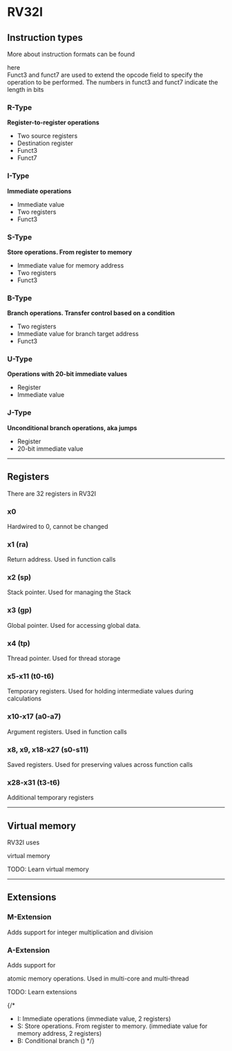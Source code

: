 
# RV32I

## Instruction types

More about instruction formats can be found
<Link className='text-base' href="https://en.wikipedia.org/wiki/RISC-V">here</Link> 
<br />
Funct3 and funct7 are used to extend the opcode field to specify the operation to be performed. The numbers in funct3 and funct7 indicate the length in bits

### R-Type
**Register-to-register operations**
- Two source registers
- Destination register
- Funct3
- Funct7

### I-Type
**Immediate operations**
- Immediate value
- Two registers
- Funct3

### S-Type
**Store operations. From register to memory**
- Immediate value for memory address
- Two registers
- Funct3

### B-Type
**Branch operations. Transfer control based on a condition**
- Two registers
- Immediate value for branch target address
- Funct3

### U-Type
**Operations with 20-bit immediate values**
- Register
- Immediate value

### J-Type
**Unconditional branch operations, aka jumps**
- Register
- 20-bit immediate value

---

## Registers

There are 32 registers in RV32I

### x0

Hardwired to 0, cannot be changed

### x1 (ra)

Return address. Used in function calls

### x2 (sp)

Stack pointer. Used for managing the Stack

### x3 (gp)

Global pointer. Used for accessing global data.

### x4 (tp)

Thread pointer. Used for thread storage

### x5-x11 (t0-t6)

Temporary registers. Used for holding intermediate values during calculations

### x10-x17 (a0-a7)

Argument registers. Used in function calls

### x8, x9, x18-x27 (s0-s11)

Saved registers. Used for preserving values across function calls

### x28-x31 (t3-t6)

Additional temporary registers

---

## Virtual memory

RV32I uses 
<Link className='text-base' href="https://medium.com/@viveksgt/understanding-risc-v-virtual-memory-part-0-0bc2ce3318cf">virtual memory</Link> 

TODO: Learn virtual memory


---

## Extensions

### M-Extension
Adds support for integer multiplication and division

### A-Extension
Adds support for 
<Link className='text-base' href="https://www.reddit.com/r/rust/comments/1fm3697/what_do_atomic_operations_accomplish/">atomic</Link>
<Link className='text-base' href="https://dev.to/kprotty/understanding-atomics-and-memory-ordering-2mom">memory</Link> 
<Link className='text-base' href="https://www.youtube.com/watch?v=hi-IzkqEVUg">operations</Link>. 
Used in multi-core and multi-thread

TODO: Learn extensions

{/* 
- I: Immediate operations (immediate value, 2 registers)
- S: Store operations. From register to memory. (immediate value for memory address, 2 registers)
- B: Conditional branch ()  */}